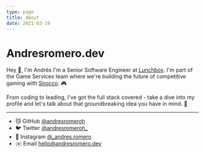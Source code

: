```yaml
---
type: page
title: About
date: 2021-03-19
---
```


# Andresromero.dev

Hey 👋, I'm Andrés I'm a Senior Software Engineer at [Lunchbox](https://www.lunchboxentertainment.com). I'm part of the Game Services team where we're building the future of competitive gaming with [Sirocco](https://siroccogame.io). 🎮

From coding to leading, I've got the full stack covered - take a dive into my profile and let's talk about that groundbreaking idea you have in mind. 🧠

---

- 😼 GitHub [@andresromeroh](https://github.com/andresromeroh)
- 🐦 Twitter [@andresromeroh_](https://twitter.com/andresromeroh_)
- 📸 Instagram [@_andres.romero](https://instagram.com/yourname)
- ✉️ Email hello@andresromero.dev
